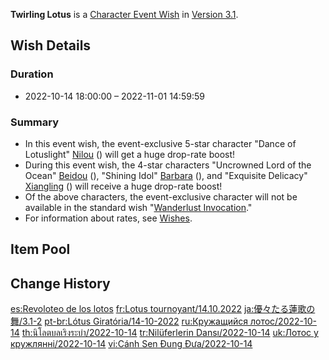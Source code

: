 {{Wish
|name              = Twirling Lotus 2022-10-14
|image             = Twirling Lotus 2022-10-14.png
|type              = Character Event
|duration          = event
|time_start        = 2022-10-14 18:00:00
|time_end          = 2022-11-01 14:59:59
|link              = https://www.hoyolab.com/article/12079386
|preceding         = Twilight Arbiter/2022-09-28
|preceding2        = Ballad in Goblets/2022-09-28
|succeeding        = The Moongrass' Enlightenment/2022-11-02
|succeeding2       = Tapestry of Golden Flames/2022-11-02
|alongside         = Secretum Secretorum/2022-10-14
|alongside2        = Epitome Invocation/2022-10-14
|next              = Twirling Lotus/2023-04-12
}}
'''Twirling Lotus''' is a [[Character Event Wish]] in [[Version 3.1]].

==Wish Details==
===Duration===
* 2022-10-14 18:00:00 &ndash; 2022-11-01 14:59:59

===Summary===
* In this event wish, the event-exclusive 5-star character "Dance of Lotuslight" [[Nilou]] ({{Hydro}}) will get a huge drop-rate boost!
* During this event wish, the 4-star characters "Uncrowned Lord of the Ocean" [[Beidou]] ({{Electro}}), "Shining Idol" [[Barbara]] ({{Hydro}}), and "Exquisite Delicacy" [[Xiangling]] ({{Pyro}}) will receive a huge drop-rate boost!
* Of the above characters, the event-exclusive character will not be available in the standard wish "[[Wanderlust Invocation]]."
* For information about rates, see [[Wish]]es.

==Item Pool==
{{Wish Pool
|character_5_F = Nilou
|character_4_F = Barbara; Beidou; Xiangling
|character_5   = Diluc; Jean; Keqing; Mona; Qiqi; Tighnari
|character_4   = Bennett; Chongyun; Collei; Diona; Dori; Fischl; Gorou; Kujou Sara; Kuki Shinobu; Ningguang; Noelle; Razor; Rosaria; Sayu; Shikanoin Heizou; Sucrose; Thoma; Xingqiu; Xinyan; Yanfei; Yun Jin
|weapon_4      = Dragon's Bane; Eye of Perception; Favonius Codex; Favonius Greatsword; Favonius Lance; Favonius Sword; Favonius Warbow; Lion's Roar; Rainslasher; Rust; Sacrificial Bow; Sacrificial Fragments; Sacrificial Greatsword; Sacrificial Sword; The Bell; The Flute; The Stringless; The Widsith
|weapon_3      = Black Tassel; Bloodtainted Greatsword; Cool Steel; Debate Club; Emerald Orb; Ferrous Shadow; Harbinger of Dawn; Magic Guide; Raven Bow; Sharpshooter's Oath; Skyrider Sword; Slingshot; Thrilling Tales of Dragon Slayers
}}

==Change History==
{{Change History|3.1}}

[[es:Revoloteo de los lotos]]
[[fr:Lotus tournoyant/14.10.2022]]
[[ja:優々たる蓮歌の舞/3.1-2]]
[[pt-br:Lótus Giratória/14-10-2022]]
[[ru:Кружащийся лотос/2022-10-14]]
[[th:นิโลตบลเริงระบำ/2022-10-14]]
[[tr:Nilüferlerin Dansı/2022-10-14]]
[[uk:Лотос у кружлянні/2022-10-14]]
[[vi:Cánh Sen Đung Đưa/2022-10-14]]